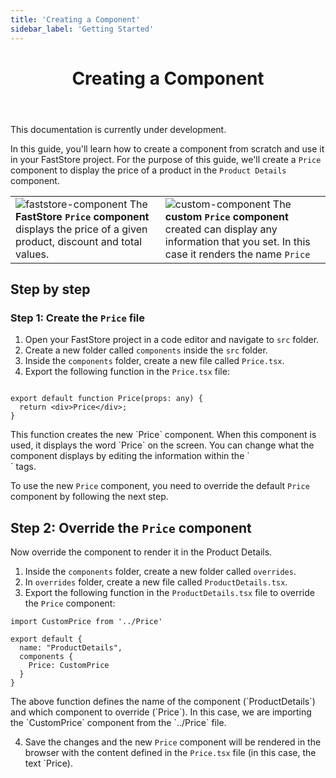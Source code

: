 ```yaml
---
title: 'Creating a Component'
sidebar_label: 'Getting Started'
---
```



<header>

# Creating a Component

</header>

<Callout type="warning" emoji="⚠️">
This documentation is currently under development.
</Callout>

In this guide, you'll learn how to create a component from scratch and use it in your FastStore project. For the purpose of this guide, we'll create a `Price` component to display the price of a product in the `Product Details` component.

|   |   |
|---|---|
| ![faststore-component](https://vtexhelp.vtexassets.com/assets/docs/src/faststore-price-component___d9d0e2fbf65e6680d0f26bed7a0e9b8e.png) The **FastStore `Price` component** displays the price of a given product, discount and total values.| ![custom-component](https://vtexhelp.vtexassets.com/assets/docs/src/custom-price-component___3b8a888867b6bf354541236163ef3d79.png) The **custom `Price` component** created can display any information that you set. In this case it renders the name `Price`|

## Step by step

### Step 1: Create the `Price` file

1. Open your FastStore project in a code editor and navigate to `src` folder.
2. Create a new folder called `components` inside the `src` folder.
3. Inside the `components` folder, create a new file called `Price.tsx`.
4. Export the following function in the `Price.tsx` file:

```tsx

export default function Price(props: any) {
  return <div>Price</div>;
}

```

<Callout type="info" emoji="ℹ️">
  This function creates the new `Price` component. When this component is used, it displays the word `Price` on the screen. You can change what the component displays by editing the information within the `<div>` tags. 
</Callout>

To use the new `Price` component, you need to override the default `Price` component by following the next step.

## Step 2: Override the `Price` component
Now override the component to render it in the Product Details.

1. Inside the `components` folder, create a new folder called `overrides`.
2. In `overrides` folder, create a new file called `ProductDetails.tsx`.
3. Export the following function in the `ProductDetails.tsx` file to override the `Price` component:

```tsx
import CustomPrice from '../Price'

export default {
  name: "ProductDetails",
  components {
    Price: CustomPrice
  }
}
```

<Callout type="info" emoji="ℹ️">
  The above function defines the name of the component (`ProductDetails`) and which component to override (`Price`). In this case, we are importing the `CustomPrice` component from the `../Price` file.
</Callout>

4. Save the changes and the new `Price` component will be rendered in the browser with the content defined in the `Price.tsx` file (in this case, the text `Price).
